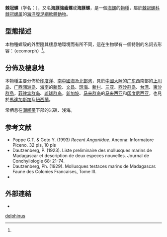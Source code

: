 {{Speciesbox
| image = Angaria_delphinus_01.jpg
| image_caption = Five views of a [[gastropod_shell|shell]] of ''Angaria delphinus''
| taxon = Angaria delphinus
| authority = ([[Carl_Linnaeus|Linnaeus]], 1758)
| synonyms_ref  = {{r|WoRMS_367639}}
| synonyms = 
* ''Angaria delphinus'' f. ''martinii'' (A. Adams, 1854)
* ''Angaria laciniata'' (Lamarck, 1816)
* ''Angarina delphinus''
* ''Angarina delphinus'' f. ''incisa'' (Reeve, 1843)
* ''Delphinula atrata'' Reeve, 1843
* ''Delphinula coronata'' A. Adams, 1850
* ''Delphinula delphinus'' (Linnaeus, 1758)
* ''Delphinula euracantha'' A. Adams, 1850
* ''Delphinula incisa'' Reeve, 1842
* ''Delphinula laciniata'' Lamarck, 1816
* ''Delphinula martinii'' A. Adams, 1854
* ''Turbo delphinus'' Linnaeus, 1758 ([[basionym|basionym]])
* ''Turbo distortus'' Linnaeus, 1758
[[File:Angaria_delphinus_atrata.jpg|thumb]] of ''Angaria delphinus'' form ''atrata'' with [[Operculum_(gastropod)|operculum]] taken by [[gill_net|gill net]] in 5 to 10 fathoms off [[Minabe|Minabe]], in [[Japan|Japan]].]]
[[File:Angaria_sphaerula_shell_5.jpg|thumb]]
}}

'''棘冠螺'''（学名：''{{lang|la|Angaria delphinus}}''），又名'''海豚強齒螺'''{{r|shelldoc_000008}}或'''海豚螺'''{{r|zgdwz_100934}}，是一個[[海螺|海螺]]的[[種_(生物)|物種]]，屬於[[棘冠螺科|棘冠螺科]][[棘冠螺属|棘冠螺属]]的[[海洋生物|海洋]][[腹足綱|腹足綱]][[軟體動物|軟體動物]]{{r|WoRMS_367639}}。

==型態描述==
本物種螺殼的外型隨其棲息地環境而有所不同，這在生物學有一個特別的名詞去形容：{{link-en|生態型|ecomorph}}（ecomorph）<ref name="McKay&Zink"/>。

==分佈及棲息地==
本物種主要分佈於[[印度洋|印度洋]]{{r|zgdwz_100934}}、[[南中國海|南中國海]]及[[北部湾|北部湾]]{{r|zgdwz_100934}}，見於[[中國大陸|中國大陸]]的[[广东|广东]]西南部的[[上川岛|上川岛]]、[[广西|广西]][[涠洲岛|涠洲岛]]、[[海南|海南]]的[[新盈鎮|新盈]]、[[文昌市|文昌]]、[[琼海|琼海]]、[[新村镇_(陵水县)|新村]]、[[三亚|三亚]]、[[西沙群岛|西沙群岛]]、[[台湾|台湾]]{{r|zgdwz_100934}}、[[東沙群島|東沙群島]]{{r|shelldoc_320110119003}}，[[菲律宾群岛|菲律宾群岛]]、[[琉球群岛|琉球群岛]]{{r|zgdwz_100934}}，[[新加坡|新加坡]]{{r|shell_152}}、[[马来群岛|马来群岛]]{{r|zgdwz_100934}}的[[马来西亚|马来西亚]]和[[印度尼西亚|印度尼西亚]]{{r|shell_152}}，也見於[[馬達加斯加|馬達加斯加]]及[[紐西蘭|紐西蘭]]。

常栖息在[[潮间带|潮间带]]下部的岩礁、浅海{{r|shell_152}}。

==参考文献==
{{reflist |refs=
<ref name="McKay&Zink">{{cite journal
 |last1=McKay |first1=B. D.
 |last2=Zink  |first2=R. M.
 |year=2014
 |title=Sisyphean evolution in Darwin's finches
 |journal=''[[Biological_Reviews|Biological Reviews]]''
 |doi=10.1111/brv.12127 |language=en }}</ref>
<ref name="shell_152">{{cite web|url=http://shell.sinica.edu.tw/chinese/shellbase_detail.php?science_no=152|title=国际贝库：棘冠螺|publisher=台湾贝类资料库|accessdate=2009-08-11|archive-date=2018-09-28|archive-url=https://web.archive.org/web/20180928192339/http://shell.sinica.edu.tw/chinese/shellbase_detail.php?science_no=152|dead-url=no}}</ref>
<ref name="shelldoc_000008">{{shelldoc_000008}}</ref>
<ref name="shelldoc_320110119003">{{shelldoc_320110119003}}</ref>
<ref name="WoRMS_367639">{{WoRMS |id=367639
 |title=''Angaria delphinus''
 |accessdate=2011-08-22 }}</ref>
<ref name="zgdwz_100934">{{cite book |chapter-url=http://zgdwz.lifescience.com.cn/info/100934 |chapter=海豚螺* Angariidae sp. delphinus Linnaeus |url=http://zgdwz.lifescience.com.cn/v/W29 |title=《中国动物志 无脊椎动物》 |volume=第二十九卷 |year=2017 |access-date=2018-02-27 |language=zh-hans |deadurl=yes |archiveurl=https://web.archive.org/web/20180226032639/http://zgdwz.lifescience.com.cn/v/W29 |archivedate=2018年2月26日 |df= }}</ref>
}}
* Poppe G.T. & Goto Y. (1993) ''Recent Angariidae''. Ancona: Informatore Piceno. 32 pls, 10 pls
* Dautzenberg, P. (1923). Liste preliminaire des mollusques marins de Madagascar et description de deux especes nouvelles. Journal de Conchyliologie 68: 21-74. 
* Dautzenberg, Ph. (1929). Mollusques testaces marins de Madagascar. Faune des Colonies Francaises, Tome III.
* {{cite journal
 |last1=Monsecour |first1=K.
 |last2=Monsecour |first2=D.
 |year=2006
 |title=The genus ''Angaria'' Röding, 1798 (Gastropoda: Turbinidae) in New Caledonia, with description of a new species
 |journal=''[[Visaya_(期刊)|Visaya]]'' |volume=1 |issue=6 |pages=9-16 |language=en }}

==外部連結==
{{commonscat|Angaria delphinus}}
* {{eol |10202293 |Angaria delphinus}}
{{Taxonbar|from=Q1057150}}
[[Category:棘冠螺属|delphinus]]